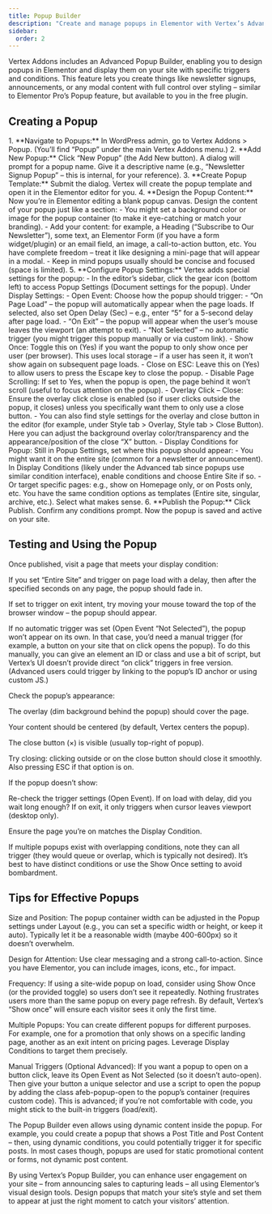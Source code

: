 ```yaml
---
title: Popup Builder
description: "Create and manage popups in Elementor with Vertex’s Advanced Popup Builder – design modals and set when/where they appear."
sidebar:
  order: 2
---
```


Vertex Addons includes an Advanced Popup Builder, enabling you to design popups in Elementor and display them on your site with specific triggers and conditions. This feature lets you create things like newsletter signups, announcements, or any modal content with full control over styling – similar to Elementor Pro’s Popup feature, but available to you in the free plugin.

## Creating a Popup
<Steps>
1. **Navigate to Popups:** In WordPress admin, go to Vertex Addons > Popup. (You’ll find “Popup” under the main Vertex Addons menu.)
2. **Add New Popup:** Click “New Popup” (the Add New button). A dialog will prompt for a popup name. Give it a descriptive name (e.g., “Newsletter Signup Popup” – this is internal, for your reference).
3. **Create Popup Template:** Submit the dialog. Vertex will create the popup template and open it in the Elementor editor for you.
4. **Design the Popup Content:** Now you’re in Elementor editing a blank popup canvas. Design the content of your popup just like a section:
   - You might set a background color or image for the popup container (to make it eye-catching or match your branding).
   - Add your content: for example, a Heading (“Subscribe to Our Newsletter”), some text, an Elementor Form (if you have a form widget/plugin) or an email field, an image, a call-to-action button, etc. You have complete freedom – treat it like designing a mini-page that will appear in a modal.
   - Keep in mind popups usually should be concise and focused (space is limited).
5. **Configure Popup Settings:** Vertex adds special settings for the popup:
   - In the editor’s sidebar, click the gear icon (bottom left) to access Popup Settings (Document settings for the popup). Under Display Settings:
     - Open Event: Choose how the popup should trigger:
       - “On Page Load” – the popup will automatically appear when the page loads. If selected, also set Open Delay (Sec) – e.g., enter “5” for a 5-second delay after page load.
       - “On Exit” – the popup will appear when the user’s mouse leaves the viewport (an attempt to exit).
       - “Not Selected” – no automatic trigger (you might trigger this popup manually or via custom link).
     - Show Once: Toggle this on (Yes) if you want the popup to only show once per user (per browser). This uses local storage – if a user has seen it, it won’t show again on subsequent page loads.
     - Close on ESC: Leave this on (Yes) to allow users to press the Escape key to close the popup.
     - Disable Page Scrolling: If set to Yes, when the popup is open, the page behind it won’t scroll (useful to focus attention on the popup).
     - Overlay Click – Close: Ensure the overlay click close is enabled (so if user clicks outside the popup, it closes) unless you specifically want them to only use a close button.
     - You can also find style settings for the overlay and close button in the editor (for example, under Style tab > Overlay, Style tab > Close Button). Here you can adjust the background overlay color/transparency and the appearance/position of the close “X” button.
   - Display Conditions for Popup: Still in Popup Settings, set where this popup should appear:
     - You might want it on the entire site (common for a newsletter or announcement). In Display Conditions (likely under the Advanced tab since popups use similar condition interface), enable conditions and choose Entire Site if so.
     - Or target specific pages: e.g., show on Homepage only, or on Posts only, etc. You have the same condition options as templates (Entire site, singular, archive, etc.). Select what makes sense.
6. **Publish the Popup:** Click Publish. Confirm any conditions prompt. Now the popup is saved and active on your site.
</Steps>

## Testing and Using the Popup

Once published, visit a page that meets your display condition:

If you set “Entire Site” and trigger on page load with a delay, then after the specified seconds on any page, the popup should fade in.

If set to trigger on exit intent, try moving your mouse toward the top of the browser window – the popup should appear.

If no automatic trigger was set (Open Event “Not Selected”), the popup won’t appear on its own. In that case, you’d need a manual trigger (for example, a button on your site that on click opens the popup). To do this manually, you can give an element an ID or class and use a bit of script, but Vertex’s UI doesn’t provide direct “on click” triggers in free version. (Advanced users could trigger by linking to the popup’s ID anchor or using custom JS.)

Check the popup’s appearance:

The overlay (dim background behind the popup) should cover the page.

Your content should be centered (by default, Vertex centers the popup).

The close button (×) is visible (usually top-right of popup).

Try closing: clicking outside or on the close button should close it smoothly. Also pressing ESC if that option is on.

If the popup doesn’t show:

Re-check the trigger settings (Open Event). If on load with delay, did you wait long enough? If on exit, it only triggers when cursor leaves viewport (desktop only).

Ensure the page you’re on matches the Display Condition.

If multiple popups exist with overlapping conditions, note they can all trigger (they would queue or overlap, which is typically not desired). It’s best to have distinct conditions or use the Show Once setting to avoid bombardment.

## Tips for Effective Popups

Size and Position: The popup container width can be adjusted in the Popup settings under Layout (e.g., you can set a specific width or height, or keep it auto). Typically let it be a reasonable width (maybe 400-600px) so it doesn’t overwhelm.

Design for Attention: Use clear messaging and a strong call-to-action. Since you have Elementor, you can include images, icons, etc., for impact.

Frequency: If using a site-wide popup on load, consider using Show Once <Badge text="Pro" /> (or the provided toggle) so users don’t see it repeatedly. Nothing frustrates users more than the same popup on every page refresh. By default, Vertex’s “Show once” will ensure each visitor sees it only the first time.

Multiple Popups: You can create different popups for different purposes. For example, one for a promotion that only shows on a specific landing page, another as an exit intent on pricing pages. Leverage Display Conditions to target them precisely.

Manual Triggers (Optional Advanced): If you want a popup to open on a button click, leave its Open Event as Not Selected (so it doesn’t auto-open). Then give your button a unique selector and use a script to open the popup by adding the class afeb-popup-open to the popup’s container (requires custom code). This is advanced; if you’re not comfortable with code, you might stick to the built-in triggers (load/exit).

<Aside type="note">The Popup Builder even allows using dynamic content inside the popup. For example, you could create a popup that shows a Post Title and Post Content – then, using dynamic conditions, you could potentially trigger it for specific posts. In most cases though, popups are used for static promotional content or forms, not dynamic post content.</Aside>

By using Vertex’s Popup Builder, you can enhance user engagement on your site – from announcing sales to capturing leads – all using Elementor’s visual design tools. Design popups that match your site’s style and set them to appear at just the right moment to catch your visitors’ attention.
